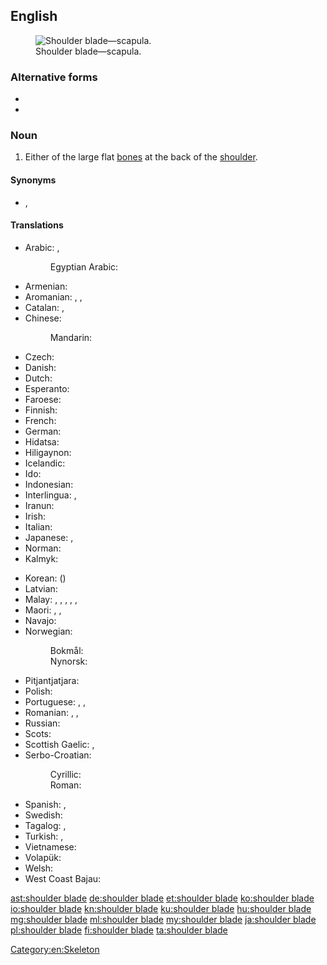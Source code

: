 ==English==
{{wikipedia}}
[[Image:Pectoral girdles-en.svg|thumb|Shoulder blade—scapula.]]

===Alternative forms===
* {{l|en|shoulderblade}}
* {{l|en|shoulder-blade}}

===Noun===
{{en-noun|head=[[shoulder]] [[blade]]}}

# Either of the large flat [[bone]]s at the back of the [[shoulder]].

====Synonyms====
* {{l|en|scapula}}, {{l|en|shoulder bone}}

====Translations====
{{trans-top|bone}}
* Arabic: {{t|ar|لَوْح اَلْكَتِف|m}}, {{t|ar|عَظْم كَتِفِيّ|m}}
*: Egyptian Arabic: {{t|arz|لوح|m|tr=looḥ|sc=Arab}}
* Armenian: {{t+|hy|թիակ}}
* Aromanian: {{t|rup|spalã|f}}, {{t|rup|spatã|f}}, {{t|rup|plãtari|f}}
* Catalan: {{t|ca|omòplat|m}}, {{t|ca|escàpula|f}}
* Chinese:
*: Mandarin: {{t+|cmn|肩胛骨|tr=jiānjiǎgǔ|sc=Hani}}
* Czech: {{t+|cs|lopatka|f}}
* Danish: {{t+|da|skulderblad|n}}
* Dutch: {{t+|nl|schouderblad|n}}
* Esperanto: {{t|eo|skapolo}}
* Faroese: {{t|fo|herðablað|n}}
* Finnish: {{t+|fi|lapaluu}}
* French: {{t+|fr|omoplate|f}}
* German: {{t|de|Schulterblatt|n}}
* Hidatsa: {{t|hid|áarábahxu}}
* Hiligaynon: {{t|hil|aba|alt=abá}}
* Icelandic: {{t+|is|herðablað|n}}
* Ido: {{t+|io|skapulo}}
* Indonesian: {{t+|id|tulang belikat}}
* Interlingua: {{t|ia|omoplate}}, {{t|ia|scapula}}
* Iranun: {{t|ill|pakau}}
* Irish: {{t|ga|slinneán|m}}
* Italian: {{t+|it|scapola|f}}
* Japanese: {{t|ja|肩胛骨|tr=けんこうこつ, kenkōkotsu}}, {{t|ja|肩甲骨|tr=けんこうこつ, kenkōkotsu}}
* Norman: {{t|nrf|palette dé l'êpaule|f}}
* Kalmyk: {{t|xal|дал}}
{{trans-mid}}
* Korean: {{t+|ko|어깨뼈|sc=Hang}} ({{t+|ko|肩胛骨|sc=Hani}})
* Latvian: {{t|lv|lāpstiņa|f}}
* Malay: {{t|ms|tulang belikat}}, {{t|ms|tulang kipas}}, {{t|ms|tulang daun}}, {{t|ms|tulang dayung}}, {{t|ms|tulang tamparan nyamuk}}, {{t|ms|skapula}}
* Maori: {{t|mi|pākoukou}}, {{t|mi|koko o te pokohiwi}}, {{t|mi|pākau}}
* Navajo: {{t|nv|agąąstsiin}}
* Norwegian: {{t|no|skapula|m}}
*: Bokmål: {{t|nb|skulderblad|n}}
*: Nynorsk: {{t|nn|skulderblad|n}}
* Pitjantjatjara: {{t|pjt|aḻipiṟi}}
* Polish: {{t+|pl|łopatka|f}}
* Portuguese: {{t+|pt|omoplata|f}}, {{t+|pt|espádua|f}}, {{t+|pt|escápula|f}}
* Romanian: {{t+|ro|omoplat|n}}, {{t+|ro|scapulă|f}}, {{t+|ro|spată|f}}
* Russian: {{t+|ru|лопа́тка|f}}
* Scots: {{t|sco|spaul-bane}}
* Scottish Gaelic: {{t|gd|cnàimh-slinnein|m}}, {{t|gd|slinnean|m}}
* Serbo-Croatian:
*: Cyrillic: {{t|sh|ло̀патица|f|sc=Cyrl}}
*: Roman: {{t+|sh|lòpatica|f}}
* Spanish: {{t+|es|omóplato|m}}, {{t|es|escápula|f}}
* Swedish: {{t|sv|skulderblad|n}}
* Tagalog: {{t|tl|payumpong}}, {{t|tl|paypay}}
* Turkish: {{t+|tr|kürek kemiği}}, {{t+|tr|kebze}}
* Vietnamese: {{t|vi|xương bả vai}}
* Volapük: {{t|vo|skapular}}
* Welsh: {{t|cy|palfais|f}}
* West Coast Bajau: {{t|bdr|busei}}
{{trans-bottom}}

[[Category:en:Skeleton]]

[[ast:shoulder blade]]
[[de:shoulder blade]]
[[et:shoulder blade]]
[[ko:shoulder blade]]
[[io:shoulder blade]]
[[kn:shoulder blade]]
[[ku:shoulder blade]]
[[hu:shoulder blade]]
[[mg:shoulder blade]]
[[ml:shoulder blade]]
[[my:shoulder blade]]
[[ja:shoulder blade]]
[[pl:shoulder blade]]
[[fi:shoulder blade]]
[[ta:shoulder blade]]